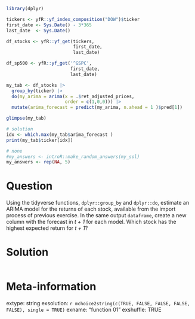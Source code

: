 ```r
library(dplyr)

tickers <- yfR::yf_index_composition("DOW")$ticker
first_date <- Sys.Date() - 3*365
last_date  <- Sys.Date()

df_stocks <- yfR::yf_get(tickers, 
                         first_date, 
                         last_date)

df_sp500 <- yfR::yf_get('^GSPC', 
                        first_date, 
                        last_date)

my_tab <- df_stocks |>
  group_by(ticker) |>
  do(my_arima = arima(x = .$ret_adjusted_prices, 
                      order = c(1,0,0))) |>
  mutate(arima_forecast = predict(my_arima, n.ahead = 1 )$pred[1])

glimpse(my_tab)

# solution
idx <- which.max(my_tab$arima_forecast )
print(my_tab$ticker[idx])
```

```r
# none
#my_answers <- introR::make_random_answers(my_sol)
my_answers <- rep(NA, 5)
```

Question
========

Using the tidyverse functions, `dplyr::group_by` and `dplyr::do`, estimate an ARIMA model for the returns of each stock, available from the import process of previous exercise. In the same output `dataframe`, create a new column with the forecast in _t + 1_ for each model. Which stock has the highest expected return for _t + 1_?


Solution
================

```r
```


Meta-information
================
extype: string
exsolution: `r mchoice2string(c(TRUE, FALSE, FALSE, FALSE, FALSE), single = TRUE)`
exname: "function 01"
exshuffle: TRUE

